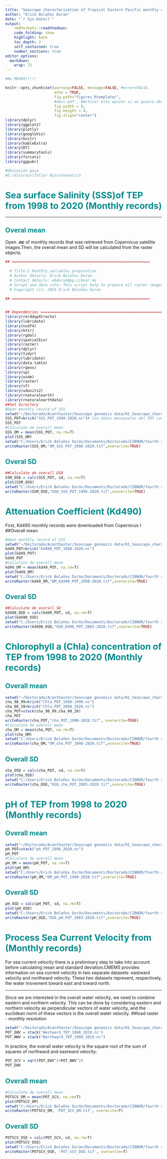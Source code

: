 ---
title: "Seascape characterization of Tropical Eastern Pacific monthly data"
author: "Erick Bolaños Duran"
date: "`r Sys.Date()`"
output:
    rmdformats::readthedown:
    code_folding: show
    highlight: kate
    toc_depth: 2
    self_contained: true
    number_sections: true
editor_options: 
  markdown: 
    wrap: 72
---

```{=html}
<style>
  #content {
    max-width: 1400px;
  }
  #sidebar h2 {
    background-color: #008B8B;
  }
  
  h1, h2 {
    color: #008B8B;
  }
</style>
```
```{r setup, include=FALSE}

#No MOVER!!!!!

knitr::opts_chunk$set(warning=FALSE, message=FALSE, #error=FALSE,
                      echo = TRUE,
                      fig.path="figures_Rtemplate/",
                      #dev='pdf', #Activar esta opción si se quiere obtener PDF
                      fig.width = 8,
                      fig.height = 4,
                      fig.align="center")
library(dplyr)
library(ggplot2)
library(plotly)
library(googleVis)
library(knitr)
library(kableExtra)
library(DT)
library(summarytools)
library(forcats)
library(ggpubr)

#Ubicación guia
#E:\X\Cursos\Taller Bioinformatica
```

# Sea surface Salinity (SSS)of TEP from 1998 to 2020 (Monthly records)
<hr>
## Overal mean 
<p> Open ***.nc*** of monthly records that was retrieved from Copernicus satellite images.Then, the overall mean  and SD will be calculated from the raster objects.</p>
```{r, warning=FALSE, message=FALSE,fig.align="center", fig.width=8, fig.height=4, fig.cap="Fig.1 SSS Overall mean of TEP from  1998 to 2020" }
## ==============================================================
  
  # Title:2_Monthly_variables preparation
  # Author details: Erick Bolaños Duran
  # Contact details: ebduran@pg.cibnor.mx
  # Script and data info: This script help to prepare all raster images with a monthly time scale
  # Copyright (c): 2023 Erick Bolaños Duran

## ==============================================================

  
## Dependencies ==============================================================
library(rerddapXtracto)
library(lubridate)
library(ncdf4)
library(httr)
library(rgdal)
library(spatialEco)
library(raster)
library(dplyr)
library(tidyr)
library(lubridate)
library(data.table)
library(rgeos)
library(sp)
library(usdm)
library(raster)
library(sf)
library(udunits2)
library(rnaturalearth) 
library(rnaturalearthdata) 
##Set directory 
#Open monthly record of SSS
setwd("~/Doctorado/Acanthaster/Seascape genomics data/01_Seascape_characterization/02_SSS_POT/")
SSS_POT=brick("SSS_POT_1998-2020.nc")# los datos menseuales del POT comienzan en enero 1998 hasta diciembre 2019 
SSS_POT
#Calculate de overall mean
SSS_OM = mean(SSS_POT, na.rm=T)
plot(SSS_OM)
setwd("C:/Users/Erick Bolaños Durán/Documents/Doctorado/CIBNOR/fourth semester/01_Paper_submition/02_Data/02_Monthly_data/01_SSS_data")
writeRaster(SSS_OM,"OM_SSS_POT_1998-2020.tif",overwrite=TRUE)
```
## Overal SD 
```{r, warning=FALSE, message=FALSE,fig.align="center", fig.width=8, fig.height=4,fig.cap="Fig.1 SSS Overall mean of TEP from  1998 to 2020"}
##Calculate de overall DSD
SSM_OSD = calc(SSS_POT, sd, na.rm=T)
plot(SSM_OSD)
setwd("C:/Users/Erick Bolaños Durán/Documents/Doctorado/CIBNOR/fourth semester/01_Paper_submition/02_Data/02_Monthly_data/01_SSS_data")
writeRaster(SSM_OSD,"OSD_SSS_POT_1998-2020.tif",overwrite=TRUE)
```
# Attenuation Coefficient (Kd490) 
<p>First, Kd490 monthly records were downloaded from Copernicus t
##Overall mean
```{r, warning=FALSE, message=FALSE,fig.align="center", fig.width=8, fig.height=4, fig.cap="Fig.3 Kd480 Overall mean of TEP from  1998 to 2020"}
#Open monthly record of SSS 
setwd("~/Doctorado/Acanthaster/Seascape genomics data/01_Seascape_characterization/05_KD49_POT/")
kd49_POT=brick("kd490_POT_1998-2020.nc")
plot(kd49_POT)
kd49_POT
#Calculate de overall mean
kd49_OM = mean(kd49_POT, na.rm=T)
plot(kd49_OM)
setwd("C:/Users/Erick Bolaños Durán/Documents/Doctorado/CIBNOR/fourth semester/01_Paper_submition/02_Data/02_Monthly_data/02_Kd490_data")
writeRaster(kd49_OM,"OM_kd490_POT_1998-2020.tif",overwrite=TRUE)
```
## Overal SD 
```{r, warning=FALSE, message=FALSE,fig.align="center", fig.width=8, fig.height=4, fig.cap="Fig.4 Kd480 Overall SD of TEP from  1998 to 2020"}
##Calculate de overall SD
kd490_OSD = calc(kd49_POT, sd, na.rm=T)
plot(kd490_OSD)
setwd("C:/Users/Erick Bolaños Durán/Documents/Doctorado/CIBNOR/fourth semester/01_Paper_submition/02_Data/02_Monthly_data/02_Kd490_data")
writeRaster(kd490_OSD,"OSD_K490_POT_2003-2020.tif",overwrite=TRUE)
```
# Chlorophyll a (Chla) concentration of TEP from 1998 to 2020 (Monthly records)
## Overall mean
<p>
```{r, warning=FALSE, message=FALSE,fig.align="center", fig.width=8, fig.height=4, fig.cap="Fig.5 Chlorophyll a Overall mean of TEP from  1998 to 2020"}
setwd("~/Doctorado/Acanthaster/Seascape genomics data/01_Seascape_characterization/03_Chla_POT/")
cha_98_99=brick("Chla_POT_1998-1999.nc")
cha_00_20=brick("Chla_POT_2000_2020.nc")
cha_POT=stack(cha_98_99,cha_00_20)
cha_POT
writeRaster(cha_POT,"cha_POT_1998-2020.tif", overwrite=TRUE)
#Calculate de overall mean
cha_OM = mean(cha_POT, na.rm=T)
plot(cha_OM)
setwd("C:/Users/Erick Bolaños Durán/Documents/Doctorado/CIBNOR/fourth semester/01_Paper_submition/02_Data/02_Monthly_data/03_Cha_data")
writeRaster(cha_OM,"OM_cha_POT_1998-2020.tif",overwrite=TRUE)
```
## Overall SD
```{r fig.align="center", fig.cap="Fig 6. Chlorophyll a Overall SD of TEP from  1998 to 2020",fig.height=4, fig.width=8}
cha_OSD = calc(cha_POT, sd, na.rm=T)
plot(cha_OSD)
setwd("C:/Users/Erick Bolaños Durán/Documents/Doctorado/CIBNOR/fourth semester/01_Paper_submition/02_Data/02_Monthly_data/03_Cha_data")
writeRaster(cha_OSD,"OSD_cha_POT_2003-2020.tif",overwrite=TRUE)
```
# pH of TEP from 1998 to 2020 (Monthly records)
## Overall mean
```{r, warning=FALSE, message=FALSE,fig.align="center", fig.width=8, fig.height=4, fig.cap="Fig.7 pH Overall mean of TEP from  1998 to 2020"}
setwd("~/Doctorado/Acanthaster/Seascape genomics data/01_Seascape_characterization/04_Other_characterization_POT/")
pH_POT=stack("ph_POT_1998_2020.nc")
pH_POT
#Calculate de overall mean
pH_OM = mean(pH_POT, na.rm=T)
plot(pH_OM)
setwd("C:/Users/Erick Bolaños Durán/Documents/Doctorado/CIBNOR/fourth semester/01_Paper_submition/02_Data/02_Monthly_data/04_pH_data")
writeRaster(pH_OM,"OM_pH_POT_1998-2020.tif",overwrite=TRUE)
```
## Overall SD
```{r, warning=FALSE, message=FALSE,fig.align="center", fig.width=8, fig.height=4, fig.cap="Fig.8 pH Overall SD of TEP from  1998 to 2020"}
pH_OSD = calc(pH_POT, sd, na.rm=T)
plot(pH_OSD)
setwd("C:/Users/Erick Bolaños Durán/Documents/Doctorado/CIBNOR/fourth semester/01_Paper_submition/02_Data/02_Monthly_data/04_pH_data")
writeRaster(pH_OSD,"OSD_pH_POT_2003-2020.tif",overwrite=TRUE)
```

# Process Sea Current Velocity from (Monthly records)
<p>For sea current velocity there is a preliminary step to take into account before calculating mean and standard deviation.CMEMS provides information on sea current velocity in two separate datasets: eastward velocity and northward velocity. These two datasets represent, respectively, the water movement toward east and toward north.</p> 
<hr>
<p> Since we are interested in the overall water velocity, we need to combine eastern and northern velocity. This can be done by considering eastern and northern velocity as perpendicular vectors of water velocity, and the euclidean norm of these vectors is the overall water velocity. 
##load raster - monthly resolution
```{r, warning=FALSE, message=FALSE}
setwd("~/Doctorado/Acanthaster/Seascape genomics data/01_Seascape_characterization/9_Corrientes_velocidad/")
POT_EWV = stack('Westward_TEP_1998_2019.nc')
POT_NWV = stack("Northward_TEP_1998_2019.nc")
```
<p>In practice, the overall water velocity is the square root of the sum of squares of northward and eastward velocity:</p>
```{r, warning=FALSE, message=FALSE,fig.align="center", fig.width=8, fig.height=4, fig.cap="Fig.9 Overall water velocity of TEP from 1998 to 2020"}
POT_SCV = sqrt(POT_EWV^2+POT_NWV^2)
POT_EWV
```
## Overall mean
```{r, warning=FALSE, message=FALSE,fig.align="center", fig.width=8, fig.height=4, fig.cap="Fig.10 overall water velocity Mean"}
#Calculate de overall mean
POTSCV_OM = mean(POT_SCV, na.rm=T)
plot(POTSCV_OM)
setwd("C:/Users/Erick Bolaños Durán/Documents/Doctorado/CIBNOR/fourth semester/01_Paper_submition/02_Data/02_Monthly_data/05_SCV_data")
writeRaster(POTSCV_OM, 'POT_SCV_OM.tif', overwrite=T)
```
## Overall SD
```{r, warning=FALSE, message=FALSE,fig.align="center", fig.width=8, fig.height=4, fig.cap="Fig.11 Overall water velocity SD"}
POTSCV_OSD = calc(POT_SCV, sd, na.rm=T)
plot(POTSCV_OSD)
setwd("C:/Users/Erick Bolaños Durán/Documents/Doctorado/CIBNOR/fourth semester/01_Paper_submition/02_Data/02_Monthly_data/05_SCV_data")
writeRaster(POTSCV_OSD, 'POT_SCV_OSD.tif', overwrite=T)
```